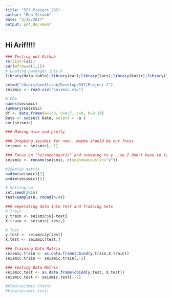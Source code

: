 ```yaml
---
title: "557_Project_2BS"
author: "Ben Straub"
date: "3/15/2017"
output: pdf_document
---
```


## Hi Arif!!!!


```r
### Testing out Github
rm(list=ls())
par(mfrow=c(1,1))
# Loading packages into R
library(data.table);library(car);library(lars);library(knitr);library(ISLR);library(leaps);library(glmnet);library(MASS);library(reshape)

setwd("/Users/benStraub/Desktop/557/Project 2")
seismic <- read.csv("seismic.csv")
```

```r
# EDA
names(seismic)
summary(seismic)
df <- data.frame(a=1:3, d=4:7, c=8, b=9:19)
Data <- subset( Data, select = -a )
cor(seismic)
```

```r
### Making nice and pretty

### Dropping seismic for now...maybe should be our focus
seismic <- seismic[,-1]

### Focus on "Seismoacoustic" and renaming to y...so I don't have to type it!!
seismic <- rename(seismic, c(seismoacoustic="y"))

#2584x19 matrix
n=dim(seismic)[1]
p=dim(seismic)[2]

# Setting up 
set.seed(2016)
test=sample(n, round(n/4))

### Seperating data into Test and Training Sets
# Train
y.train <- seismic$y[-test]
X.train <- seismic[-test,]

# Test
y.test <- seismic$y[test]
X.test <- seismic[test,]

### Training Data Matrix
seismic.train <- as.data.frame(cbind(y.train,X.train))
seismic.train <- seismic.train[,-2]

### Testing Data Matrix
seismic.test <- as.data.frame(cbind(y.test, X.test))
seismic.test <- seismic.test[,-2]

#View(seismic.train)
#View(seismic.test)
```




